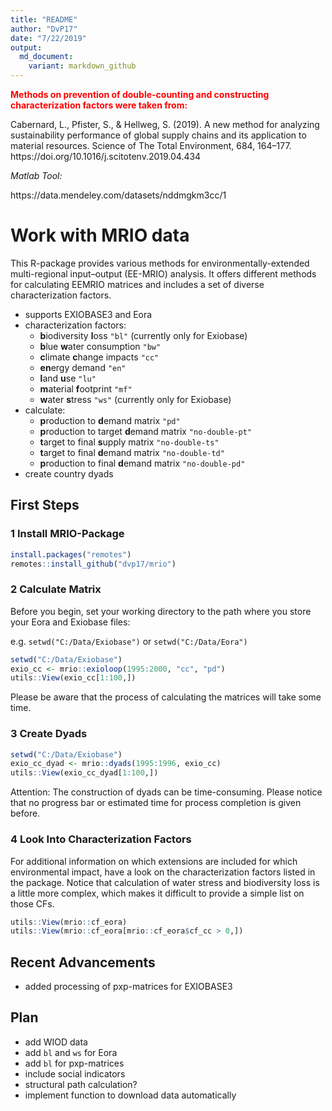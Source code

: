 ```yaml
---
title: "README"
author: "DvP17"
date: "7/22/2019"
output:
  md_document:
    variant: markdown_github
---
```



<span style="color:red">**Methods on prevention of double-counting and constructing characterization factors were taken from:**</span>

Cabernard, L., Pfister, S., & Hellweg, S. (2019). A new method for analyzing sustainability performance of global supply chains and its application to material resources. Science of The Total Environment, 684, 164–177. https://doi.org/10.1016/j.scitotenv.2019.04.434

*Matlab Tool:*

https://data.mendeley.com/datasets/nddmgkm3cc/1


# Work with MRIO data

This R-package provides various methods for environmentally-extended multi-regional input–output (EE-MRIO) analysis. It offers different methods for calculating EEMRIO matrices and includes a set of diverse characterization factors.

* supports EXIOBASE3 and Eora
* characterization factors:
  + **b**iodiversity **l**oss `"bl"` (currently only for Exiobase)
  + **b**lue **w**ater consumption `"bw"` 
  + **c**limate **c**hange impacts `"cc"`
  + **en**ergy demand `"en"`
  + **l**and **u**se `"lu"`
  + **m**aterial **f**ootprint `"mf"`
  + **w**ater **s**tress `"ws"` (currently only for Exiobase)
* calculate:
  + **p**roduction to **d**emand matrix ``"pd"``
  + **p**roduction to target **d**emand matrix `"no-double-pt"`
  + **t**arget to final **s**upply matrix `"no-double-ts"`
  + **t**arget to final **d**emand matrix `"no-double-td"`
  + **p**roduction to final **d**emand matrix `"no-double-pd"`
* create country dyads


## First Steps

### 1 Install MRIO-Package
```r
install.packages("remotes")
remotes::install_github("dvp17/mrio")
```

### 2 Calculate Matrix
Before you begin, set your working directory to the path where you store your Eora and Exiobase files:

e.g. `setwd("C:/Data/Exiobase")` or `setwd("C:/Data/Eora")`

```r
setwd("C:/Data/Exiobase")
exio_cc <- mrio::exioloop(1995:2000, "cc", "pd")
utils::View(exio_cc[1:100,])
```
Please be aware that the process of calculating the matrices will take some time.

### 3 Create Dyads
```r
setwd("C:/Data/Exiobase")
exio_cc_dyad <- mrio::dyads(1995:1996, exio_cc)
utils::View(exio_cc_dyad[1:100,])
```
Attention: The construction of dyads can be time-consuming. Please notice that no progress bar or estimated time for process completion is given before.

### 4 Look Into Characterization Factors
For additional information on which extensions are included for which environmental impact, have a look on the characterization factors listed in the package. Notice that calculation of water stress and biodiversity loss is a little more complex, which makes it difficult to provide a simple list on those CFs.

```r
utils::View(mrio::cf_eora)
utils::View(mrio::cf_eora[mrio::cf_eora$cf_cc > 0,])
```

## Recent Advancements

- added processing of pxp-matrices for EXIOBASE3

## Plan

- add WIOD data
- add `bl` and `ws` for Eora
- add `bl` for pxp-matrices
- include social indicators
- structural path calculation?
- implement function to download data automatically

